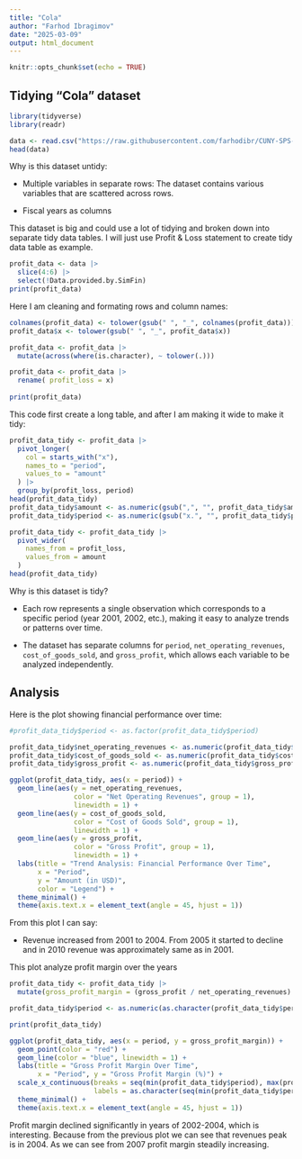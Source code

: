 ---
title: "Cola"
author: "Farhod Ibragimov"
date: "2025-03-09"
output: html_document
---

```{r setup, include=FALSE}
knitr::opts_chunk$set(echo = TRUE)
```

## Tidying "Cola" dataset

```{r}
library(tidyverse)
library(readr)
```

```{r}
data <- read.csv("https://raw.githubusercontent.com/farhodibr/CUNY-SPS-MSDS/refs/heads/main/DATA607/PROJECT2/Cola.csv")
head(data)
```

Why is this dataset untidy:

-   Multiple variables in separate rows: The dataset contains various variables that are scattered across rows.

-   Fiscal years as columns

This dataset is big and could use a lot of tidying and broken down into separate tidy data tables. I will just use Profit & Loss statement to create tidy data table as example.

```{r}
profit_data <- data |>
  slice(4:6) |>
  select(!Data.provided.by.SimFin)
print(profit_data)
```

Here I am cleaning and formating rows and column names:

```{r}
colnames(profit_data) <- tolower(gsub(" ", "_", colnames(profit_data)))
profit_data$x <- tolower(gsub(" ", "_", profit_data$x))

profit_data <- profit_data |>
  mutate(across(where(is.character), ~ tolower(.)))

profit_data <- profit_data |>
  rename( profit_loss = x)
         
print(profit_data)
```

This code first create a long table, and after I am making it wide to make it tidy:

```{r}
profit_data_tidy <- profit_data |>
  pivot_longer(
    col = starts_with("x"),
    names_to = "period",
    values_to = "amount"
  ) |>
  group_by(profit_loss, period)
head(profit_data_tidy)
profit_data_tidy$amount <- as.numeric(gsub(",", "", profit_data_tidy$amount))
profit_data_tidy$period <- as.numeric(gsub("x.", "", profit_data_tidy$period)) + 2000

profit_data_tidy <- profit_data_tidy |>
  pivot_wider(
    names_from = profit_loss,
    values_from = amount
  )
head(profit_data_tidy)
```

Why is this dataset is tidy?

-   Each row represents a single observation which corresponds to a specific period (year 2001, 2002, etc.), making it easy to analyze trends or patterns over time.

-   The dataset has separate columns for `period`, `net_operating_revenues`, `cost_of_goods_sold`, and `gross_profit`, which allows each variable to be analyzed independently.

## Analysis

Here is the plot showing financial performance over time:

```{r}
#profit_data_tidy$period <- as.factor(profit_data_tidy$period)

profit_data_tidy$net_operating_revenues <- as.numeric(profit_data_tidy$net_operating_revenues)
profit_data_tidy$cost_of_goods_sold <- as.numeric(profit_data_tidy$cost_of_goods_sold)
profit_data_tidy$gross_profit <- as.numeric(profit_data_tidy$gross_profit)

ggplot(profit_data_tidy, aes(x = period)) + 
  geom_line(aes(y = net_operating_revenues, 
                color = "Net Operating Revenues", group = 1), 
                linewidth = 1) + 
  geom_line(aes(y = cost_of_goods_sold, 
                color = "Cost of Goods Sold", group = 1), 
                linewidth = 1) +
  geom_line(aes(y = gross_profit, 
                color = "Gross Profit", group = 1), 
                linewidth = 1) +
  labs(title = "Trend Analysis: Financial Performance Over Time",
       x = "Period", 
       y = "Amount (in USD)",
       color = "Legend") +
  theme_minimal() +
  theme(axis.text.x = element_text(angle = 45, hjust = 1))
```

From this plot I can say:

-   Revenue increased from 2001 to 2004. From 2005 it started to decline and in 2010 revenue was approximately same as in 2001.

This plot analyze profit margin over the years

```{r}
profit_data_tidy <- profit_data_tidy |>
  mutate(gross_profit_margin = (gross_profit / net_operating_revenues) * 100)

profit_data_tidy$period <- as.numeric(as.character(profit_data_tidy$period))

print(profit_data_tidy)

ggplot(profit_data_tidy, aes(x = period, y = gross_profit_margin)) +
  geom_point(color = "red") + 
  geom_line(color = "blue", linewidth = 1) +
  labs(title = "Gross Profit Margin Over Time",
       x = "Period", y = "Gross Profit Margin (%)") +
  scale_x_continuous(breaks = seq(min(profit_data_tidy$period), max(profit_data_tidy$period), by = 1),
                     labels = as.character(seq(min(profit_data_tidy$period), max(profit_data_tidy$period), by = 1))) +
  theme_minimal() +
  theme(axis.text.x = element_text(angle = 45, hjust = 1))
```

Profit margin declined significantly in years of 2002-2004, which is interesting. Because from the previous plot we can see that revenues peak is in 2004. As we can see from 2007 profit margin steadily increasing.
